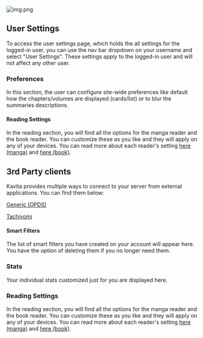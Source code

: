 
![img.png](../../../public/guides/user-settings/user-settings-page.png)

## User Settings
To access the user settings page, which holds the all settings for the logged-in user, you can use the nav bar dropdown on your username and select "User Settings". These settings apply to the logged-in user and will not affect any other user.


### Preferences
In this section, the user can configure site-wide preferences like default how the chapters/volumes are displayed (cards/list) or to blur the summaries descriptions.

#### Reading Settings
In the reading section, you will find all the options for the manga reader and the book reader. You can customize these as you like and they will apply on any of your devices. You can read more about each reader's setting [here (manga)](https://wiki.kavitareader.com/guides/webreader) and [here (book)](https://wiki.kavitareader.com/guides/bookreader).

## 3rd Party clients
Kavita provides multiple ways to connect to your server from external applications. You can find them below:

[Generic (OPDS)](./opds)

[Tachiyomi](../06.misc/tachiyomi)

#### Smart Filters

The list of smart filters you have created on your account will appear here. You have the option of deleting them if you no longer need them. 

### Stats

Your individual stats customized just for you are displayed here. 

### Reading Settings
In the reading section, you will find all the options for the manga reader and the book reader. You can customize these as you like and they will apply on any of your devices. You can read more about each reader's setting [here (manga)](https://wiki.kavitareader.com/guides/webreader) and [here (book)](https://wiki.kavitareader.com/guides/bookreader).